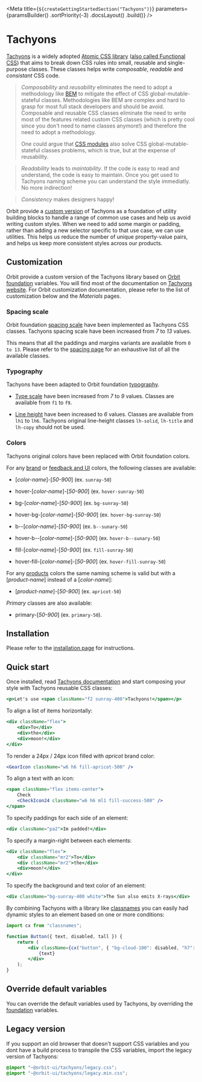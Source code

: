 
<Meta
    title={`${createGettingStartedSection("Tachyons")}`}
    parameters={paramsBuilder()
        .sortPriority(-3)
        .docsLayout(<IntroductionLayout sourcePath="/packages/tachyons/src" />)
        .build()}
/>

# Tachyons

[Tachyons](https://github.com/tachyons-css/tachyons) is a widely adopted [Atomic CSS library](https://acss.io/) ([also called Functional CSS](https://css-tricks.com/lets-define-exactly-atomic-css/)) that aims to break down CSS rules into small, reusable and single-purpose classes.
These classes helps write _composable_, _readable_ and _consistant_ CSS code.

>_Composability_ and _reusability_ eliminates the need to adopt a methodology like [BEM](http://getbem.com/) to mitigate the effect of CSS global-mutable-stateful classes. Methodologies like BEM are
>complex and hard to grasp for most full stack developers and should be avoid. Composable and reusable CSS classes eliminate the need to write most of the features related custom CSS classes (which is pretty cool since you don't need to name classes anymore!)
>and therefore the need to adopt a methodology.
>
>One could argue that [CSS modules](https://github.com/css-modules/css-modules) also solve CSS global-mutable-stateful classes problems, which is true, but at the expense of reusability.

>_Readability_ leads to _maintability_. If the code is easy to read and understand, the code is easy to maintain. Once you get used to Tachyons naming scheme you can understand the style immediatly. No more indirection!

>_Consistency_ makes designers happy!

Orbit provide a [custom version](#customization) of Tachyons as a foundation of utility building blocks to handle a range of common use cases and help us avoid writing custom styles. When we need to add some margin or padding, rather than adding a new selector specific to that use case, we can use utilities. This helps us reduce the number of unique property-value pairs, and helps us keep more consistent styles across our products.

## Customization

Orbit provide a custom version of the Tachyons library based on [Orbit foundation](?path=/docs/getting-started-foundation--page) variables. You will find most of the documentation on [Tachyons website](http://tachyons.io/docs). For Orbit customization documentation, please refer to the list of customization below and the _Materials_ pages.

### Spacing scale

Orbit foundation [spacing scale](?path=/docs/materials-spacing--page) have been implemented as Tachyons CSS classes. Tachyons spacing scale have been increased from _7_ to _13_ values.

This means that all the paddings and margins variants are available from `0 to 13`. Please refer to the [spacing page](?path=/docs/materials-spacing--page) for an exhaustive list of all the available classes.

### Typography

Tachyons have been adapted to Orbit foundation [typography](?path=/docs/materials-typography--page).

- [Type scale](?path=/docs/materials-typography--page#font-size) have been increased from _7_ to _9_ values. Classes are available from `f1` to `f9`.

- [Line height](?path=/docs/materials-typography--page#line-height) have been increased to _6_ values. Classes are available from `lh1` to `lh6`. Tachyons original line-height classes `lh-solid`, `lh-title` and `lh-copy` should not be used.

### Colors

Tachyons original colors have been replaced with Orbit foundation colors.

For any [brand](?path=/docs/materials-colors--page#brand) or [feedback and UI](?path=/docs/materials-colors--page#feedback-and-ui) colors, the following classes are available:

- [_color-name_]-[_50-900_] (ex. `sunray-50`)

- hover-[_color-name_]-[_50-900_] (ex. `hover-sunray-50`)

- bg-[_color-name_]-[_50-900_] (ex. `bg-sunray-50`)

- hover-bg-[_color-name_]-[_50-900_] (ex. `hover-bg-sunray-50`)

- b--[_color-name_]-[_50-900_] (ex. `b--sunary-50`)

- hover-b--[_color-name_]-[_50-900_] (ex. `hover-b--sunary-50`)

- fill-[_color-name_]-[_50-900_] (ex. `fill-sunray-50`)

- hover-fill-[_color-name_]-[_50-900_] (ex. `hover-fill-sunray-50`)

For any [products](?path=/docs/materials-colors--page#products) colors the same naming scheme is valid but with a [_product-name_] instead of a [_color-name_]:

- [_product-name_]-[_50-900_] (ex. `apricot-50`)

_Primary_ classes are also available:

- primary-[_50-900_] (ex. `primary-50`).

## Installation

Please refer to the [installation page](?path=/docs/getting-started-installation--page) for instructions.

## Quick start

Once installed, read [Tachyons documentation](https://github.com/tachyons-css/tachyons) and start composing your style with Tachyons reusable CSS classes:

```jsx dark
<p>Let's use <span className="f2 sunray-400">Tachyons!</span></p>
```

To align a list of items horizontally:

```jsx dark
<div className="flex">
    <div>To</div>
    <div>the</div>
    <div>moon!</div>
</div>
```

To render a 24px / 24px icon filled with _apricot_ brand color:

```jsx dark
<GearIcon className="w6 h6 fill-apricot-500" />
```

To align a text with an icon:

```jsx dark
<span className="flex items-center">
    Check
    <CheckIcon24 className="w6 h6 ml1 fill-success-500" />
</span>
```

To specify paddings for each side of an element:

```jsx dark
<div className="pa2">Im padded!</div>
```

To specify a margin-right between each elements:

```jsx dark
<div className="flex">
    <div className="mr2">To</div>
    <div className="mr2">the</div>
    <div>moon!</div>
</div>
```

To specify the background and text color of an element:

```jsx dark
<div className="bg-sunray-400 white">The Sun also emits X-rays</div>
```

By combining Tachyons with a library like [classnames](https://github.com/JedWatson/classnames) you can easily had dynamic styles to an element based on one or more conditions:

```jsx dark
import cx from "classnames";

function Button({ text, disabled, tall }) {
    return (
        <div className={cx("button", { "bg-cloud-100": disabled, "h7": tall, "f3": tall })}>
            {text}
        </div>
    );
}

```

## Override default variables

You can override the default variables used by Tachyons, by overriding the [foundation](?path=/docs/getting-started-foundation--page#override-default-variables) variables.

## Legacy version

If you support an old browser that doesn't support CSS variables and you dont have a build process to transpile the CSS variables, import the legacy version of Tachyons:

```css dark
@import "~@orbit-ui/tachyons/legacy.css";
@import "~@orbit-ui/tachyons/legacy.min.css";
```
